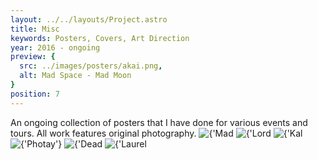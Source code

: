 ```yaml
---
layout: ../../layouts/Project.astro
title: Misc
keywords: Posters, Covers, Art Direction
year: 2016 - ongoing
preview: {
  src: ../images/posters/akai.png,
  alt: Mad Space - Mad Moon
}
position: 7
---
```




<ProjectInfo title={frontmatter.title}>
    <Text>
        An ongoing collection of posters that I have done for various events and tours. All work
        features original photography.
    </Text>
</ProjectInfo>
<Img src={import('../../images/posters/akai.png')} alt={'Mad Space - Mad Moon'} lazy={false} />
<Img src={import('../../images/posters/lordraja.png')} alt={'Lord Raja'} lazy={false} />
<Img src={import('../../images/posters/kalmarks.png')} alt={'Kal Marks'} />
<Img src={import('../../images/posters/photay.png')} alt={'Photay'} />
<Img src={import('../../images/posters/deadtenants2.png')} alt={'Dead Tenants'} />
<Img src={import('../../images/posters/laurelhalo.png')} alt={'Laurel Halo'} />
